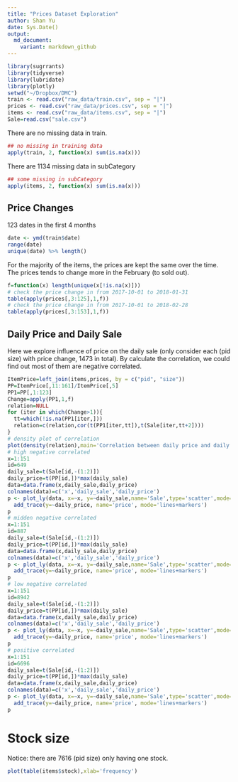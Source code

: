 ```yaml
---
title: "Prices Dataset Exploration"
author: Shan Yu
date: Sys.Date()
output:
  md_document:
    variant: markdown_github
---
```

```r
library(sugrrants)
library(tidyverse)
library(lubridate)
library(plotly)
setwd("~/Dropbox/DMC")
train <- read.csv("raw_data/train.csv", sep = "|")
prices <- read.csv("raw_data/prices.csv", sep = "|")
items <- read.csv("raw_data/items.csv", sep = "|")
Sale=read.csv("sale.csv")
```
There are no missing data in train.
```r
## no missing in training data
apply(train, 2, function(x) sum(is.na(x)))
```
There are 1134 missing data in subCategory
```r
## some missing in subCategory
apply(items, 2, function(x) sum(is.na(x)))
```
## Price Changes
123 dates in the first 4 months
```r
date <- ymd(train$date)
range(date)
unique(date) %>% length()
```
For the majority of the items, the prices are kept the same over the time. The prices tends to change more in the February (to sold out).
```r
f=function(x) length(unique(x[!is.na(x)]))
# check the price change in from 2017-10-01 to 2018-01-31
table(apply(prices[,3:125],1,f))
# check the price change in from 2017-10-01 to 2018-02-28
table(apply(prices[,3:153],1,f))
```
## Daily Price and Daily Sale
Here we explore influence of price on the daily sale (only consider each (pid size) with price change, 1473 in total). By calculate the correlation, we could find out most of them are negative correlated.
```r
ItemPrice=left_join(items,prices, by = c("pid", "size"))
PP=ItemPrice[,11:161]/ItemPrice[,5]
PP1=PP[,1:123]
Change=apply(PP1,1,f)
relation=NULL
for (iter in which(Change>1)){
  tt=which(!is.na(PP1[iter,]))
  relation=c(relation,cor(t(PP1[iter,tt]),t(Sale[iter,tt+2])))
}
# density plot of correlation
plot(density(relation),main='Correlation between daily price and daily sale')
# high negative correlated
x=1:151
id=649
daily_sale=t(Sale[id,-(1:2)])
daily_price=t(PP[id,])*max(daily_sale)
data=data.frame(x,daily_sale,daily_price)
colnames(data)=c('x','daily_sale','daily_price')
p <- plot_ly(data, x=~x, y=~daily_sale,name='Sale',type='scatter',mode='lines+markers') %>%
  add_trace(y=~daily_price, name='price', mode='lines+markers')
p  
# midden negative correlated
x=1:151
id=887
daily_sale=t(Sale[id,-(1:2)])
daily_price=t(PP[id,])*max(daily_sale)
data=data.frame(x,daily_sale,daily_price)
colnames(data)=c('x','daily_sale','daily_price')
p <- plot_ly(data, x=~x, y=~daily_sale,name='Sale',type='scatter',mode='lines+markers') %>%
  add_trace(y=~daily_price, name='price', mode='lines+markers')
p  
# low negative correlated
x=1:151
id=8942
daily_sale=t(Sale[id,-(1:2)])
daily_price=t(PP[id,])*max(daily_sale)
data=data.frame(x,daily_sale,daily_price)
colnames(data)=c('x','daily_sale','daily_price')
p <- plot_ly(data, x=~x, y=~daily_sale,name='Sale',type='scatter',mode='lines+markers') %>%
  add_trace(y=~daily_price, name='price', mode='lines+markers')
p 
# positive correlated
x=1:151
id=6696
daily_sale=t(Sale[id,-(1:2)])
daily_price=t(PP[id,])*max(daily_sale)
data=data.frame(x,daily_sale,daily_price)
colnames(data)=c('x','daily_sale','daily_price')
p <- plot_ly(data, x=~x, y=~daily_sale,name='Sale',type='scatter',mode='lines+markers') %>%
  add_trace(y=~daily_price, name='price', mode='lines+markers')
p 
```
# Stock size
Notice: there are 7616 (pid size) only having one stock.
```r
plot(table(items$stock),xlab='frequency')
```
